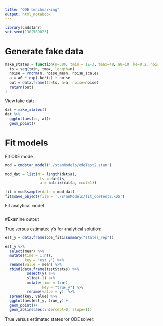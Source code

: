 ```yaml
---
title: "ODE benchmarking"
output: html_notebook
---
```


```r
library(cmdstanr)
set.seed(1302589023)
```

# Generate fake data

```r
make_states = function(n=500, tmin = 1E-3, tmax=48, a0=10, ke=0.2, noise_mean = 0, noise_scale=.1){
  ts = seq(tmin, tmax, length=n)
  noise = rnorm(n, noise_mean, noise_scale)
  a = a0 * exp(-ke*ts) + noise
  out = data.frame(ts=ts, a=a, noise=noise)
  return(out)
}
```

View fake data

```r
dat = make_states()
dat %>%
  ggplot(aes(ts, a))+
  geom_point()
```

# Fit models

Fit ODE model

```r
mod = cmdstan_model('./stanModels/odeTest2.stan')
```

```r
mod_dat = list(N = length(dat$a),
                ts = dat$ts,
                a = matrix(dat$a, ncol=1))
```

```r
fit = mod$sample(data = mod_dat)
fit$save_object(file = './stanModels/fit_odeTest2.RDS')
```

Fit analytical model

```r

```

#Examine output

True versus estimated y's for analytical solution:

```r
est_y = data.frame(ode_fit1$summary("states_rep"))

est_y %>%
  select(mean) %>%
  mutate(time = 1:n(),
         key = "est_y") %>%
  rename(value = mean) %>%
  rbind(data.frame(testStates) %>%
          select(y) %>%
          slice(-1) %>%
          mutate(time = 1:n(), 
                 key = "true_y") %>%
          rename(value = y)) %>%
  spread(key, value) %>%
  ggplot(aes(est_y, true_y))+
  geom_point()+
  geom_abline(aes(intercept=0, slope=1))
```

True versus estimated states for ODE solver:

```r

```
